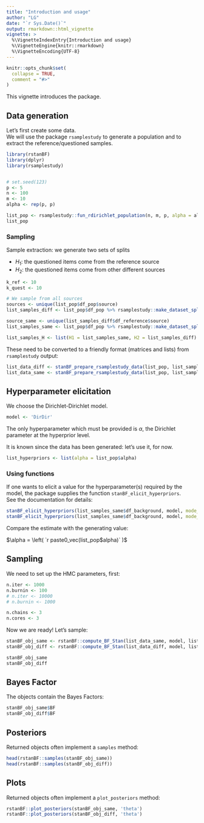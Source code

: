 ```yaml
---
title: "Introduction and usage"
author: "LG"
date: "`r Sys.Date()`"
output: rmarkdown::html_vignette
vignette: >
  %\VignetteIndexEntry{Introduction and usage}
  %\VignetteEngine{knitr::rmarkdown}
  %\VignetteEncoding{UTF-8}
---
```


```r
knitr::opts_chunk$set(
  collapse = TRUE,
  comment = "#>"
)
```

This vignette introduces the package. 

## Data generation

Let's first create some data.    
We will use the package `rsamplestudy` to generate a population and to extract the reference/questioned samples.

```r
library(rstanBF)
library(dplyr)
library(rsamplestudy)


# set.seed(123)
p <- 5
n <- 100
m <- 10
alpha <- rep(p, p)

list_pop <- rsamplestudy::fun_rdirichlet_population(n, m, p, alpha = alpha)
list_pop

```

### Sampling

Sample extraction: we generate two sets of splits

- $H_1$: the questioned items come from the reference source
- $H_2$: the questioned items come from other different sources

```r
k_ref <- 10
k_quest <- 10

# We sample from all sources
sources <- unique(list_pop$df_pop$source)
list_samples_diff <- list_pop$df_pop %>% rsamplestudy::make_dataset_splits(k_ref, k_quest)

source_same <- unique(list_samples_diff$df_reference$source)
list_samples_same <- list_pop$df_pop %>% rsamplestudy::make_dataset_splits(k_ref, k_quest, source_ref = source_same, source_quest = source_same)

list_samples_H <- list(H1 = list_samples_same, H2 = list_samples_diff)
```

These need to be converted to a friendly format (matrices and lists) from `rsamplestudy` output:

```r
list_data_diff <- stanBF_prepare_rsamplestudy_data(list_pop, list_samples_diff)
list_data_same <- stanBF_prepare_rsamplestudy_data(list_pop, list_samples_same)
```

## Hyperparameter elicitation

We choose the Dirichlet-Dirichlet model.   

```r
model <- 'DirDir'
```

The only hyperparameter which must be provided is $\alpha$, the Dirichlet parameter at the hyperprior level.

It is known since the data has been generated: let's use it, for now.

```r
list_hyperpriors <- list(alpha = list_pop$alpha)
```

### Using functions

If one wants to elicit a value for the hyperparameter(s) required by the model, the package supplies the function `stanBF_elicit_hyperpriors`.   
See the documentation for details:

```r
stanBF_elicit_hyperpriors(list_samples_same$df_background, model, mode_hyperparameter = 'ML', mode_ML = 'naive')
stanBF_elicit_hyperpriors(list_samples_same$df_background, model, mode_hyperparameter = 'ML', mode_ML = 'ML')
```

Compare the estimate with the generating value:

$\alpha = \left( `r paste0_vec(list_pop$alpha)` \right)$

## Sampling

We need to set up the HMC parameters, first:
```r
n.iter <- 1000
n.burnin <- 100
# n.iter <- 10000
# n.burnin <- 1000

n.chains <- 3
n.cores <- 3
```

Now we are ready! Let's sample:

```r
stanBF_obj_same <- rstanBF::compute_BF_Stan(list_data_same, model, list_hyperpriors, data_other = NULL, n.iter, n.burnin, n.chains, n.cores)
stanBF_obj_diff <- rstanBF::compute_BF_Stan(list_data_diff, model, list_hyperpriors, data_other = NULL, n.iter, n.burnin, n.chains, n.cores)
```

```r
stanBF_obj_same
stanBF_obj_diff
```


## Bayes Factor

The objects contain the Bayes Factors:

```r
stanBF_obj_same$BF
stanBF_obj_diff$BF
```

## Posteriors

Returned objects often implement a `samples` method:

```r
head(rstanBF::samples(stanBF_obj_same))
head(rstanBF::samples(stanBF_obj_diff))
```

## Plots

Returned objects often implement a `plot_posteriors` method:

```r
rstanBF::plot_posteriors(stanBF_obj_same, 'theta')
rstanBF::plot_posteriors(stanBF_obj_diff, 'theta')
```

